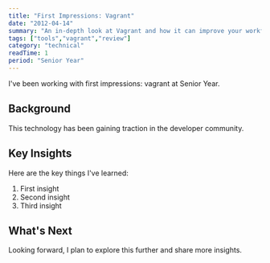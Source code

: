 ```yaml
---
title: "First Impressions: Vagrant"
date: "2012-04-14"
summary: "An in-depth look at Vagrant and how it can improve your workflow."
tags: ["tools","vagrant","review"]
category: "technical"
readTime: 1
period: "Senior Year"
---
```


I've been working with first impressions: vagrant at Senior Year.

## Background

This technology has been gaining traction in the developer community.

## Key Insights

Here are the key things I've learned:

1. First insight
2. Second insight
3. Third insight

## What's Next

Looking forward, I plan to explore this further and share more insights.

